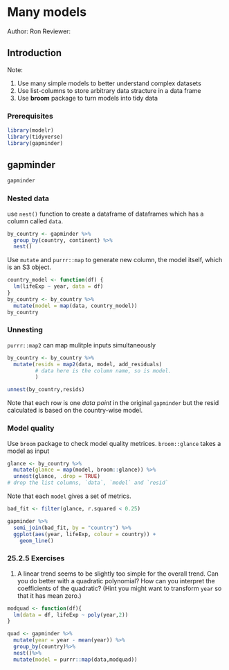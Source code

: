 # Many models

Author: Ron 
Reviewer:
  
## Introduction

Note:

1. Use many simple models to better understand complex datasets
2. Use list-columns to store arbitrary data stracture in a data frame
3. Use **broom** package to turn models into tidy data

### Prerequisites
```r
library(modelr)
library(tidyverse)
library(gapminder)
```

## gapminder
```r
gapminder
```

### Nested data

use `nest()` function to create a dataframe of dataframes which has a column called `data`.

```r
by_country <- gapminder %>%
  group_by(country, continent) %>%
  nest()
```
Use `mutate` and `purrr::map` to generate new column, the model itself, which is an S3 object.

```r
country_model <- function(df) {
  lm(lifeExp ~ year, data = df)
}
by_country <- by_country %>% 
  mutate(model = map(data, country_model))
by_country
```

### Unnesting
`purrr::map2` can map mulitple inputs simultaneously
```r
by_country <- by_country %>%
  mutate(resids = map2(data, model, add_residuals)
         # data here is the column name, so is model.
         )

unnest(by_country,resids)
```
Note that each row is one *data point* in the original `gapminder` but the resid calculated is based on the country-wise model.

### Model quality

Use `broom` package to check model quality metrices. `broom::glance` takes a model as input

```r
glance <- by_country %>%
  mutate(glance = map(model, broom::glance)) %>%
  unnest(glance, .drop = TRUE)
# drop the list columns, `data`, `model` and `resid`
```
Note that each `model` gives a set of metrics.

```r
bad_fit <- filter(glance, r.squared < 0.25)

gapminder %>% 
  semi_join(bad_fit, by = "country") %>% 
  ggplot(aes(year, lifeExp, colour = country)) +
    geom_line()
```

### 25.2.5 Exercises

1. A linear trend seems to be slightly too simple for the overall trend. Can you do better with a quadratic polynomial? How can you interpret the coefficients of the quadratic? (Hint you might want to transform `year` so that it has mean zero.)

```r
modquad <- function(df){
  lm(data = df, lifeExp ~ poly(year,2))
}

quad <- gapminder %>%
  mutate(year = year - mean(year)) %>%
  group_by(country)%>%
  nest()%>%
  mutate(model = purrr::map(data,modquad))
  
```









